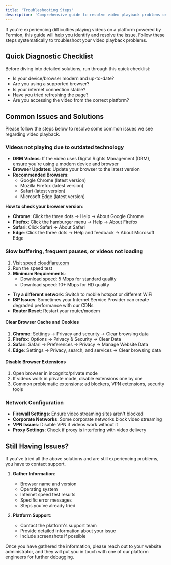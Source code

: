 ```yaml
---
title: 'Troubleshooting Steps'
description: 'Comprehensive guide to resolve video playback problems on Fermion-powered platforms'
---
```


If you're experiencing difficulties playing videos on a platform powered by Fermion, this guide will help you identify and resolve the issue. Follow these steps systematically to troubleshoot your video playback problems.

## Quick Diagnostic Checklist

Before diving into detailed solutions, run through this quick checklist:

-   Is your device/browser modern and up-to-date?
-   Are you using a supported browser?
-   Is your internet connection stable?
-   Have you tried refreshing the page?
-   Are you accessing the video from the correct platform?

## Common Issues and Solutions

Please follow the steps below to resolve some common issues we see regarding video playback.

### Videos not playing due to outdated technology

-   **DRM Videos**: If the video uses Digital Rights Management (DRM), ensure you're using a modern device and browser
-   **Browser Updates**: Update your browser to the latest version
-   **Recommended Browsers**:
    -   Google Chrome (latest version)
    -   Mozilla Firefox (latest version)
    -   Safari (latest version)
    -   Microsoft Edge (latest version)

**How to check your browser version**:

-   **Chrome**: Click the three dots → Help → About Google Chrome
-   **Firefox**: Click the hamburger menu → Help → About Firefox
-   **Safari**: Click Safari → About Safari
-   **Edge**: Click the three dots → Help and feedback → About Microsoft Edge

### Slow buffering, frequent pauses, or videos not loading

1. Visit [speed.cloudflare.com](https://speed.cloudflare.com)
2. Run the speed test
3. **Minimum Requirements**:
    - Download speed: 5 Mbps for standard quality
    - Download speed: 10+ Mbps for HD quality

-   **Try a different network**: Switch to mobile hotspot or different WiFi
-   **ISP Issues**: Sometimes your Internet Service Provider can create degraded performance with our CDNs
-   **Router Reset**: Restart your router/modem

#### Clear Browser Cache and Cookies

1. **Chrome**: Settings → Privacy and security → Clear browsing data
2. **Firefox**: Options → Privacy & Security → Clear Data
3. **Safari**: Safari → Preferences → Privacy → Manage Website Data
4. **Edge**: Settings → Privacy, search, and services → Clear browsing data

#### Disable Browser Extensions

1. Open browser in incognito/private mode
2. If videos work in private mode, disable extensions one by one
3. Common problematic extensions: ad blockers, VPN extensions, security tools

### Network Configuration

-   **Firewall Settings**: Ensure video streaming sites aren't blocked
-   **Corporate Networks**: Some corporate networks block video streaming
-   **VPN Issues**: Disable VPN if videos work without it
-   **Proxy Settings**: Check if proxy is interfering with video delivery

## Still Having Issues?

If you've tried all the above solutions and are still experiencing problems, you have to contact support.

1. **Gather Information**:

    - Browser name and version
    - Operating system
    - Internet speed test results
    - Specific error messages
    - Steps you've already tried

2. **Platform Support**:
    - Contact the platform's support team
    - Provide detailed information about your issue
    - Include screenshots if possible

Once you have gathered the information, please reach out to your website administrator, and they will put you in touch with one of our platform engineers for further debugging.
